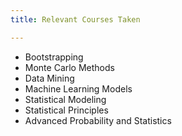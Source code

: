 ```yaml
--- 
title: Relevant Courses Taken

---
```

- Bootstrapping
- Monte Carlo Methods
- Data Mining
- Machine Learning Models
- Statistical Modeling
- Statistical Principles
- Advanced Probability and Statistics
